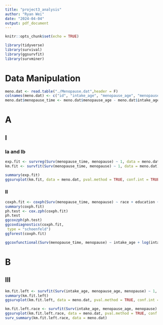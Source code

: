 ```yaml
---
title: "project3_analysis"
author: "Ryan Wei"
date: "2024-04-04"
output: pdf_document
---
```


```r
knitr::opts_chunk$set(echo = TRUE)
```

```r
library(tidyverse)
library(survival)
library(ggsurvfit)
library(survminer)
```

# Data Manipulation

```r
meno.dat <- read.table("./Menopause.dat",header = F)
colnames(meno.dat) <- c("id", "intake_age", "menopause_age", "menopause", "race", "education")
meno.dat$menopause_time <- meno.dat$menopause_age - meno.dat$intake_age
```

# A

## I

### Ia and Ib

```r
exp.fit <- survreg(Surv(menopause_time, menopause) ~ 1, data = meno.dat, dist = "exponential")
km.fit <- survfit(Surv(menopause_time, menopause) ~ 1, data = meno.dat)

summary(exp.fit)
ggsurvplot(km.fit, data = meno.dat, pval.method = TRUE, conf.int = TRUE)
```

### II

```r
coxph.fit <- coxph(Surv(menopause_time, menopause) ~ race + education + intake_age, data = meno.dat)
summary(coxph.fit)
ph.test <- cox.zph(coxph.fit)
ph.test
ggcoxzph(ph.test)
ggcoxdiagnostics(coxph.fit,
 type = "schoenfeld")
ggforest(coxph.fit)

ggcoxfunctional(Surv(menopause_time, menopause) ~ intake_age + log(intake_age) + sqrt(intake_age), data = meno.dat)
```

# B


## III


```r
km.fit.left <- survfit(Surv(intake_age, menopause_age, menopause) ~ 1, data = meno.dat)
summary(km.fit.left)
ggsurvplot(km.fit.left, data = meno.dat, pval.method = TRUE, conf.int = TRUE,)
```


```r
km.fit.left.race <- survfit(Surv(intake_age, menopause_age, menopause) ~ race, data = meno.dat)
ggsurvplot(km.fit.left.race, data = meno.dat, pval.method = TRUE, conf.int = TRUE)
surv_summary(km.fit.left.race, data = meno.dat)
```

